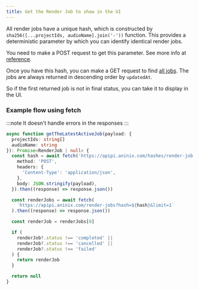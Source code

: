 ```yaml
---
title: Get the Render Job to show in the UI
---
```


All render jobs have a unique hash, which is constructed by `sha256([...projectIds, audioName].join('-'))` function. This provides a deterministic parameter by which you can identify identical render jobs.

You need to make a POST request to get this parameter. See more info at [reference](/reference#tag/render-api/post/hashes/render-job).

Once you have this hash, you can make a GET request to find [all jobs](/reference#tag/render-api/get/render-jobs). The jobs are always returned in descending order by `updatedAt`.

So if the first returned job is not in final status, you can take it to display in the UI.

### Example flow using fetch

:::note
It doesn't handle errors in the responses
:::

```ts
async function getTheLatestActiveJob(payload: {
  projectIds: string[]
  audioName: string
}): Promise<RenderJob | null> {
  const hash = await fetch('https://apipi.aninix.com/hashes/render-job', {
    method: 'POST',
    headers: {
      'Content-Type': 'application/json',
    },
    body: JSON.stringify(payload),
  }).then((response) => response.json())

  const renderJobs = await fetch(
    `https://apipi.aninix.com/render-jobs?hash=${hash}&limit=1`
  ).then((response) => response.json())

  const renderJob = renderJobs[0]

  if (
    renderJob?.status !== 'completed' ||
    renderJob?.status !== 'cancelled' ||
    renderJob?.status !== 'failed'
  ) {
    return renderJob
  }

  return null
}
```
